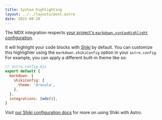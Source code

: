 ```yaml
---
title: Syntax highlighting
layout: ../../layouts/post.astro
date: 2022-08-28
---
```


The MDX integration respects
[your project's `markdown.syntaxHighlight` configuration](/en/guides/markdown-content/).

It will highlight your code blocks with
[Shiki](https://github.com/shikijs/shiki) by default. You can customize this
highlighter using the `markdown.shikiConfig` option in your `astro.config`. For
example, you can apply a different built-in theme like so:

```js
// astro.config.mjs
export default {
  markdown: {
    shikiConfig: {
      theme: 'dracula',
    },
  },
  integrations: [mdx()],
}
```

Visit [our Shiki configuration docs](/en/guides/markdown-content/) for more on
using Shiki with Astro.
